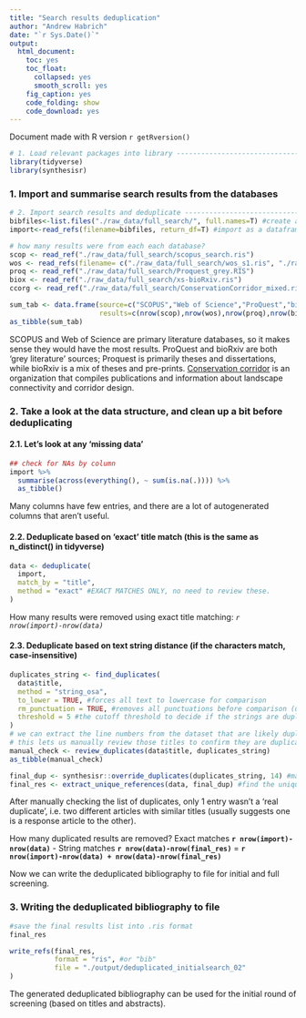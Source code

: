 ```yaml
---
title: "Search results deduplication"
author: "Andrew Habrich"
date: "`r Sys.Date()`"
output: 
  html_document:
    toc: yes
    toc_float:
      collapsed: yes
      smooth_scroll: yes
    fig_caption: yes
    code_folding: show
    code_download: yes
---
```


Document made with R version `r getRversion()`

```r
# 1. Load relevant packages into library -------------------------------------
library(tidyverse)
library(synthesisr)
```

### 1. Import and summarise search results from the databases

```r
# 2. Import search results and deduplicate --------------------------------
bibfiles<-list.files("./raw_data/full_search/", full.names=T) #create a list of all the files in the data directory
import<-read_refs(filename=bibfiles, return_df=T) #import as a dataframe, so we can manipulate columns

# how many results were from each each database?
scop <- read_ref("./raw_data/full_search/scopus_search.ris")
wos <- read_refs(filename= c("./raw_data/full_search/wos_s1.ris", "./raw_data/full_search/wos_s2.ris"))
proq <- read_ref("./raw_data/full_search/Proquest_grey.RIS")
biox <- read_ref("./raw_data/full_search/xs-bioRxiv.ris")
ccorg <- read_ref("./raw_data/full_search/ConservationCorridor_mixed.ris")

sum_tab <- data.frame(source=c("SCOPUS","Web of Science","ProQuest","bioRxiv","Conservation Corridor","TOTAL"),
                      results=c(nrow(scop),nrow(wos),nrow(proq),nrow(biox),nrow(ccorg), nrow(import)))
as_tibble(sum_tab)
```

SCOPUS and Web of Science are primary literature databases, so it makes sense they would have the most results. ProQuest and bioRxiv are both 'grey literature' sources; Proquest is primarily theses and dissertations, while bioRxiv is a mix of theses and pre-prints. [Conservation corridor](https://conservationcorridor.org/) is an organization that compiles publications and information about landscape connectivity and corridor design.

### 2. Take a look at the data structure, and clean up a bit before deduplicating
#### 2.1. Let's look at any 'missing data'

```r
## check for NAs by column
import %>% 
  summarise(across(everything(), ~ sum(is.na(.)))) %>% 
  as_tibble()
```

Many columns have few entries, and there are a lot of autogenerated columns that aren't useful.\


#### 2.2. Deduplicate based on 'exact' title match (this is the same as n_distinct() in tidyverse)
```r
data <- deduplicate(
  import,
  match_by = "title",
  method = "exact" #EXACT MATCHES ONLY, no need to review these.
)
```

How many results were removed using exact title matching: *`r nrow(import)-nrow(data)`*

#### 2.3. Deduplicate based on text string distance (if the characters match, case-insensitive)

```r
duplicates_string <- find_duplicates(
  data$title,
  method = "string_osa",
  to_lower = TRUE, #forces all text to lowercase for comparison
  rm_punctuation = TRUE, #removes all punctuations before comparison (useful for papers with subtitles)
  threshold = 5 #the cutoff threshold to decide if the strings are duplicates
)
# we can extract the line numbers from the dataset that are likely duplicated
# this lets us manually review those titles to confirm they are duplicates
manual_check <- review_duplicates(data$title, duplicates_string)
as_tibble(manual_check) 

final_dup <- synthesisr::override_duplicates(duplicates_string, 14) #match 14 is actually 2 separate papers, with similar titles
final_res <- extract_unique_references(data, final_dup) #find the unique entries from the culled dataframe, using the list of duplicates
```

After manually checking the list of duplicates, only 1 entry wasn't a 'real duplicate', i.e. two different articles with similar titles (usually suggests one is a response article to the other).

How many duplicated results are removed? Exact matches **`r nrow(import)-nrow(data)`** - String matches **`r nrow(data)-nrow(final_res)`** = **`r nrow(import)-nrow(data) + nrow(data)-nrow(final_res)`**

Now we can write the deduplicated bibliography to file for initial and full screening.

### 3. Writing the deduplicated bibliography to file 

```r
#save the final results list into .ris format
final_res

write_refs(final_res,
           format = "ris", #or "bib"
           file = "./output/deduplicated_initialsearch_02"
)
```

The generated deduplicated bibliography can be used for the initial round of screening (based on titles and abstracts).
